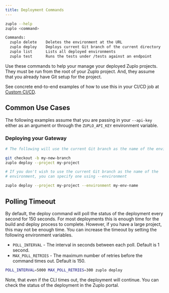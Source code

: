 ```yaml
---
title: Deployment Commands
---
```


```bash
zuplo --help
zuplo <command>

Commands:
  zuplo delete    Deletes the environment at the URL
  zuplo deploy    Deploys current Git branch of the current directory
  zuplo list      Lists all deployed environments
  zuplo test      Runs the tests under /tests against an endpoint
```

Use these commands to help your manage your deployed Zuplo projects. They must
be run from the root of your Zuplo project. And, they assume that you already
have Git setup for the project.

See concrete end-to-end examples of how to use this in your CI/CD job at
[Custom CI/CD](../articles/custom-ci-cd.mdx).

## Common Use Cases

The following examples assume that you are passing in your `--api-key` either as
an argument or through the `ZUPLO_API_KEY` environment variable.

### Deploying your Gateway

```bash
# The following will use the current Git branch as the name of the environment

git checkout -b my-new-branch
zuplo deploy --project my-project
```

```bash
# If you don't wish to use the current Git branch as the name of the
# environment, you can specify one using --environment

zuplo deploy --project my-project --environment my-env-name
```

## Polling Timeout

By default, the deploy command will poll the status of the deployment every
second for 150 seconds. For most deployments this is enough time for the build
and deploy process to complete. However, if you have a large project, this may
not be enough time. You can increase the timeout by setting the following
environment variables.

- `POLL_INTERVAL` - The interval in seconds between each poll. Default is 1
  second.
- `MAX_POLL_RETRIES` - The maximum number of retries before the command times
  out. Default is 150.

```bash
POLL_INTERVAL=5000 MAX_POLL_RETRIES=300 zuplo deploy
```

Note, that even if the CLI times out, the deployment will continue. You can
check the status of the deployment in the Zuplo portal.
